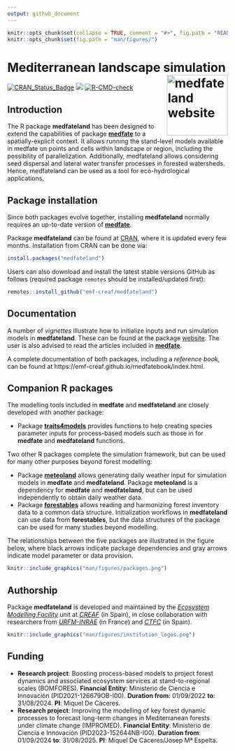 ```yaml
---
output: github_document
---
```


```r
knitr::opts_chunk$set(collapse = TRUE, comment = "#>", fig.path = "README-")
knitr::opts_chunk$set(fig.path = "man/figures/")
```

# Mediterranean landscape simulation <a href="https://emf-creaf.github.io/medfateland/"><img src="man/figures/logo.png" align="right" height="139" alt="medfateland website" /></a>

  [![CRAN_Status_Badge](http://www.r-pkg.org/badges/version/medfateland)](https://cran.r-project.org/package=medfateland)
  [![](https://cranlogs.r-pkg.org/badges/medfateland)](https://cran.rstudio.com/web/packages/medfateland/index.html)
 [![R-CMD-check](https://github.com/emf-creaf/medfateland/actions/workflows/R-CMD-check.yaml/badge.svg)](https://github.com/emf-creaf/medfateland/actions)

## Introduction

The R package **medfateland** has been designed to extend the capabilities of package [**medfate**](https://emf-creaf.github.io/medfate/) to a spatially-explicit context. It allows running the stand-level models available in medfate on points and cells within landscape or region, including the possibility of parallelization. Additionally, medfateland allows considering seed dispersal and lateral water transfer processes in forested watersheds. Hence, medfateland can be used as a tool for eco-hydrological applications.   


## Package installation

Since both packages evolve together, installing **medfateland** normally requires an up-to-date version of [**medfate**](https://emf-creaf.github.io/medfate/). 

Package **medfateland** can be found at [CRAN](https://CRAN.R-project.org/package=medfateland), where it is updated every few months. Installation from CRAN can be done via:

```r
install.packages("medfateland")
```

Users can also download and install the latest stable versions GitHub as follows (required package `remotes` should be installed/updated first):

```r
remotes::install_github("emf-creaf/medfateland")
```


## Documentation

A number of *vignettes* illustrate how to initialize inputs and run simulation models in **medfateland**. These can be found at the package [website](https://emf-creaf.github.io/medfateland/). The user is also advised to read the articles included in [**medfate**](https://emf-creaf.github.io/medfate/).

A complete documentation of both packages, including a *reference book*, can be found at https://emf-creaf.github.io/medfatebook/index.html. 

## Companion R packages

The modelling tools included in **medfate** and **medfateland** are closely developed with another package:

  + Package [**traits4models**](https://emf-creaf.github.io/traits4models) provides functions to help creating species parameter inputs for process-based models such as those in for **medfate** and **medfateland** functions.

Two other R packages complete the simulation framework, but can be used for many other purposes beyond forest modelling:

  + Package [**meteoland**](https://emf-creaf.github.io/meteoland) allows generating daily weather input for simulation models in **medfate** and **medfateland**. Package **meteoland** is a dependency for **medfate** and **medfateland**, but can be used independently to obtain daily weather data.
  + Package [**forestables**](https://emf-creaf.github.io/forestables) allows reading and harmonizing forest inventory data to a common data structure. Initialization workflows in **medfateland** can use data from **forestables**, but the data structures of the package can be used for many studies beyond modelling.

The relationships between the five packages are illustrated in the figure below, where black arrows indicate package dependencies and gray arrows indicate model parameter or data provision.

```r
knitr::include_graphics("man/figures/packages.png")
```


## Authorship

Package **medfateland** is developed and maintained by the [*Ecosystem Modelling Facility*](https://emf.creaf.cat) unit at [*CREAF*](https://www.creaf.cat/) (in Spain), in close collaboration with researchers from [*URFM-INRAE*](https://www6.paca.inrae.fr/ecologie_des_forets_mediterraneennes/) (in France) and [*CTFC*](https://www.ctfc.cat/) (in Spain).

```r
knitr::include_graphics("man/figures/institution_logos.png")
```

## Funding

+ **Research project**: Boosting process-based models to project forest dynamics and associated ecosystem services at stand-to-regional scales (BOMFORES). **Financial Entity**: Ministerio de Ciencia e Innovación (PID2021-126679OB-I00). **Duration from**: 01/09/2022 **to**: 31/08/2024. **PI**: Miquel De Cáceres.
+ **Research project**: Improving the modelling of key forest dynamic
processes to forecast long-term changes in Mediterranean forests under climate change (IMPROMED). **Financial Entity**: Ministerio de Ciencia e Innovación (PID2023-152644NB-I00). **Duration from**: 01/09/2024 **to**: 31/08/2025. **PI**: Miquel De Cáceres/Josep Mª Espelta.
